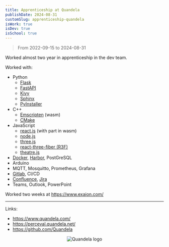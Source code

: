 ```yaml
---
title: Apprenticeship at Quandela
publishDate: 2024-08-31
customSlug: apprenticeship-quandela
isWork: true
isDev: true
isSchool: true
---
```


> From 2022-09-15 to 2024-08-31

Worked almost two year in apprenticeship in the dev team.

Worked with:

- Python
    - [Flask](https://flask.palletsprojects.com/)
    - [FastAPI](https://fastapi.tiangolo.com/)
    - [Kivy](https://kivy.org/)
    - [Sphinx](https://www.sphinx-doc.org/)
    - [PyInstaller](https://pyinstaller.org/)
- C++
    - [Emscripten](https://emscripten.org/) (wasm)
    - [CMake](https://cmake.org/)
- JavaScript
    - [react.js](https://react.dev/) (with part in wasm)
    - [node.js](https://nodejs.org/)
    - [three.js](https://threejs.org/)
    - [react-three-fiber (R3F)](https://r3f.docs.pmnd.rs/)
    - [theatre.js](https://www.theatrejs.com/)
- [Docker](https://www.docker.com/), [Harbor](https://goharbor.io/), PostGreSQL
- Arduino
- MQTT, Mosquitto, Prometheus, Grafana
- [Gitlab](https://about.gitlab.com/), CI/CD
- [Confluence](https://www.atlassian.com/software/confluence), [Jira](https://www.atlassian.com/software/jira)
- Teams, Outlook, PowerPoint


Worked two weeks at https://www.exaion.com/

---

Links:

- https://www.quandela.com/
- https://perceval.quandela.net/
- https://github.com/Quandela




<div style="text-align: center">
    <Image src={Logo} alt="Quandela logo" height={100}/>
</div>